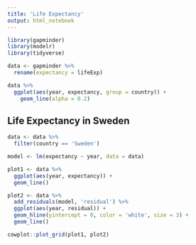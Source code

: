 ```yaml
---
title: 'Life Expectancy'
output: html_notebook
---
```


```r
library(gapminder)
library(modelr)
library(tidyverse)
```

```r
data <- gapminder %>%
  rename(expectancy = lifeExp)
```

```r
data %>%
  ggplot(aes(year, expectancy, group = country)) +
    geom_line(alpha = 0.2)
```

## Life Expectancy in Sweden

```r
data <- data %>%
  filter(country == 'Sweden')

model <- lm(expectancy ~ year, data = data)

plot1 <- data %>%
  ggplot(aes(year, expectancy)) +
  geom_line()

plot2 <- data %>%
  add_residuals(model, 'residual') %>%
  ggplot(aes(year, residual)) +
  geom_hline(yintercept = 0, color = 'white', size = 3) +
  geom_line()

cowplot::plot_grid(plot1, plot2)
```
